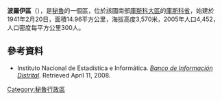 '''波羅伊區'''（{{lang-es|Distrito de Poroy}}），是[[秘魯|秘魯]]的一個區，位於該國南部[[庫斯科大區|庫斯科大區]]的[[庫斯科省|庫斯科省]]，始建於1941年2月20日，面積14.96平方公里，海拔高度3,570米，2005年人口4,452，人口密度每平方公里300人。

==參考資料==
*{{es icon}} Instituto Nacional de Estadística e Informática. ''[https://web.archive.org/web/20080423164200/http://desa.inei.gob.pe/mapas/bid/ Banco de Información Distrital]''. Retrieved April 11, 2008.

{{Peru-geo-stub}}
[[Category:秘魯行政區|Category:秘魯行政區]]
